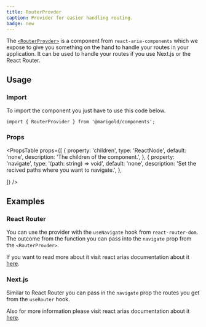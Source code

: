 ```yaml
---
title: RouterProvder
caption: Provider for easier handling routing.
badge: new
---
```


The [`<RouterProvder>`](https://react-spectrum.adobe.com/react-aria/routing.html) is a component from `react-aria-components` which we expose to give you something on the hand to handle your routes in your application.
It can be used to handle your routes if you use Next.js or the React Router.

## Usage

### Import

To import the component you just have to use this code below.

```tsx
import { RouterProvider } from '@marigold/components';
```

### Props

<PropsTable
  props={[
    {
      property: 'children',
      type: 'ReactNode',
      default: 'none',
      description: 'The children of the component.',
    },
    {
      property: 'navigate',
      type: '(path: string) => void',
      default: 'none',
      description: 'Set the recived paths where you want to navigate.',
    },

]}
/>

## Examples

### React Router

You can use the provider with the `useNavigate` hook from `react-router-dom`. The outcome from the function you can pass into the `navigate` prop from the `<RouterProvder>`.

If you want to read more about it visit react arias documentation about it [here](https://react-spectrum.adobe.com/react-aria/routing.html#react-router).

### Next.js

Similar to React Router you can pass in the `navigate` prop the routes you get from the `useRouter` hook.

Also for more information please visit react arias documentation about it [here](https://react-spectrum.adobe.com/react-aria/routing.html#nextjs).
